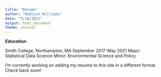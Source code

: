 ```yaml
---
title: "Resume"
author: "Madison Williams"
date: "5/18/2021"
output: html_document
theme: journal
---
```



***Education***

Smith College, Northampton, MA 
September 2017-May 2021 
Major: Statistical Data Science
Minor: Environmental Science and Policy

I'm currently working on adding my resume to this site in a different format. Check back soon! 